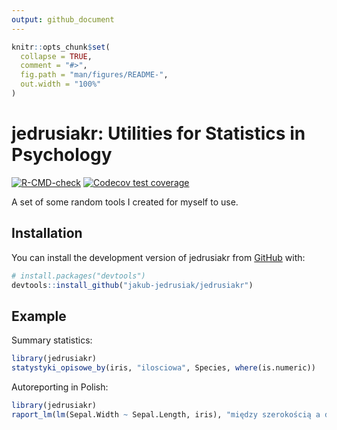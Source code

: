 ```yaml
---
output: github_document
---
```


<!-- README.md is generated from README.Rmd. Please edit that file -->

```r
knitr::opts_chunk$set(
  collapse = TRUE,
  comment = "#>",
  fig.path = "man/figures/README-",
  out.width = "100%"
)
```

# jedrusiakr: Utilities for Statistics in Psychology

<!-- badges: start -->
[![R-CMD-check](https://github.com/jakub-jedrusiak/jedrusiakr/actions/workflows/R-CMD-check.yaml/badge.svg)](https://github.com/jakub-jedrusiak/jedrusiakr/actions/workflows/R-CMD-check.yaml)
[![Codecov test coverage](https://codecov.io/gh/jakub-jedrusiak/jedrusiakr/branch/master/graph/badge.svg)](https://app.codecov.io/gh/jakub-jedrusiak/jedrusiakr?branch=master)
<!-- badges: end -->

A set of some random tools I created for myself to use.

## Installation

You can install the development version of jedrusiakr from [GitHub](https://github.com/) with:

``` r
# install.packages("devtools")
devtools::install_github("jakub-jedrusiak/jedrusiakr")
```

## Example

Summary statistics:

```r
library(jedrusiakr)
statystyki_opisowe_by(iris, "ilosciowa", Species, where(is.numeric))
```

Autoreporting in Polish:

```r
library(jedrusiakr)
raport_lm(lm(Sepal.Width ~ Sepal.Length, iris), "między szerokością a długością płatków irysów")
```
